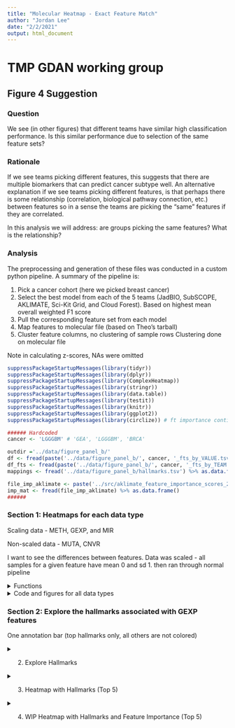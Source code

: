 ```yaml
---
title: "Molecular Heatmap - Exact Feature Match"
author: "Jordan Lee"
date: "2/2/2021"
output: html_document
---
```


# TMP GDAN working group 
## Figure 4 Suggestion

### Question

We see (in other figures) that different teams have similar high classification performance. Is this similar performance due to selection of the same feature sets?

### Rationale

If we see teams picking different features, this suggests that there are multiple biomarkers that can predict cancer subtype well. An alternative explanation if we see teams picking different features, is that perhaps there is some relationship (correlation, biological pathway connection, etc.) between features so in a sense the teams are picking the "same" features if they are correlated.

In this analysis we will address: are groups picking the same features? What is the relationship?


### Analysis

The preprocessing and generation of these files was conducted in a custom python pipeline. A summary of the pipeline is:

1. Pick a cancer cohort (here we picked breast cancer)
2. Select the best model from each of the 5 teams (JadBIO, SubSCOPE, AKLIMATE, Sci-Kit Grid, and Cloud Forest). Based on highest mean overall weighted F1 score
3. Pull the corresponding feature set from each model
4. Map features to molecular file (based on Theo's tarball)
5. Cluster feature columns, no clustering of sample rows Clustering done on molecular file

Note in calculating z-scores, NAs were omitted

```r

suppressPackageStartupMessages(library(tidyr))
suppressPackageStartupMessages(library(dplyr))
suppressPackageStartupMessages(library(ComplexHeatmap))
suppressPackageStartupMessages(library(stringr))
suppressPackageStartupMessages(library(data.table))
suppressPackageStartupMessages(library(testit))
suppressPackageStartupMessages(library(knitr))
suppressPackageStartupMessages(library(ggplot2))
suppressPackageStartupMessages(library(circlize)) # ft importance continuous color band

```

```r
###### Hardcoded 
cancer <- 'LGGGBM' # 'GEA', 'LGGGBM', 'BRCA'

outdir ='../data/figure_panel_b/'
df <- fread(paste('../data/figure_panel_b/', cancer, '_fts_by_VALUE.tsv', sep='')) %>% as.data.frame()
df_fts <- fread(paste('../data/figure_panel_b/', cancer, '_fts_by_TEAM.tsv', sep=''))%>% as.data.frame()
mappings <- fread('../data/figure_panel_b/hallmarks.tsv') %>% as.data.frame()

file_imp_aklimate <- paste('../src/aklimate_feature_importance_scores_20200807/AKLIMATE_TEMPLATE_FULLY_TRAINED_', cancer, '_20200423_aklimate_ranked_feature_importance.tsv', sep='')
imp_mat <- fread(file_imp_aklimate) %>% as.data.frame()
######
```

### Section 1: Heatmaps for each data type

Scaling data - METH, GEXP, and MIR

Non-scaled data - MUTA, CNVR

I want to see the differences between features. Data was scaled - all samples for a given feature have mean 0 and sd 1. then ran through normal pipeline

<details><summary>Functions</summary><p>

```r
model2team <- function(df){
  # Read team model names and map to team name
  headers_vector <- c()
  names_vector <- c()
  
  models <- colnames(df)[!colnames(df) %in% c('featureID', 'Total')]
  
  for (header in models){
    if (grepl('gnosis', header, fixed=TRUE)){
      headers_vector <- c(headers_vector, header)
      names_vector <- c(names_vector, 'JADBIO')
    } 
    else if (grepl('CF', header, fixed=TRUE)){
      headers_vector <- c(headers_vector, header)
      names_vector <- c(names_vector, 'CForest')
    }
    else if (grepl('nn_jg', header, fixed=TRUE)){
      headers_vector <- c(headers_vector, header)
      names_vector <- c(names_vector, 'SubSCOPE')
    }
    else if (grepl('AKLIMATE', header, fixed=TRUE)){
      headers_vector <- c(headers_vector, header)
      names_vector <- c(names_vector, 'AKLIMATE')
    }
    else {
      headers_vector <- c(headers_vector, header)
      names_vector <- c(names_vector, 'SKGrid')
    }  
  }
  names(headers_vector) <- names_vector
  return(headers_vector)
}


get_colors <- function(df){
  # Pull color codes based on total number of subtypes
  nsubs <- df %>% 
    select(Labels) %>% 
    unique() %>%
    nrow() %>% 
    as.integer()
  if (nsubs == 4){
    color_codes <- c(
      "1" = 'salmon4',
      "2"='red3',
      "3"='orangered',
      "4"='orange1'
    )
  } else if (nsubs == 7){
    color_codes <- c(
      "1" = '#F58748',
      "2" ='#A95757',
      "3"='#4A2918',
      "4"='red3',
      "5"='orangered',
      "6"= 'salmon',
      "7" = 'orange1'
    )  
  }
  return(color_codes)
}



get_base_heatmap <- function(prefix, cancer, header_jadbio, header_cforest, header_aklimate, header_subscope, header_skgrid){
  # A. Order by subtype
  df_transform <- df %>% arrange(Labels)
  
  # B. Column annotation
  subtypestring <- paste(cancer, '_', sep='')
  
  subtype_ha <- rowAnnotation(
    Subtype = 
      select(df_transform, Labels) %>%
      mutate_all(funs(str_replace(., subtypestring, ""))) %>%
      as.matrix(), 
    na_col = 'grey', 
    col = list(
      Subtype = get_colors(df)
    ),
    show_annotation_name = FALSE,
    simple_anno_size = unit(2, "mm")
  )
  
  # C. Select data type
  df_transform <- df_transform %>%
      select(-Labels) %>%
      select(-all_of(cancer)) %>%
      select(starts_with(prefix))
  mat <- df_transform %>%
      as.matrix() %>%
      t()
  print(prefix)
  n_fts <- nrow(mat)
  print(n_fts)
  
  # 1. Heatmap that applies clustering we want
  #    second heatmap same row/col order but with added annotation bars
  
  # scale if appropriate 
  if (prefix %in% yes_scale){
    mat <- scale(t(mat), center=TRUE, scale=TRUE) #z-scores == each ft row will have mean 0, sd 1. omit NAs
  } else {
    mat <- t(mat) #flip for heatmap looks
  }
  
  fig <- Heatmap(
    mat,
    name = 'first heatmap',
    cluster_rows = FALSE,
    clustering_distance_columns = "euclidean",
    clustering_method_columns = "ward.D",
    cluster_columns = TRUE,
    show_row_names = FALSE,
    show_column_names = FALSE,
    column_title = paste('Features (n=', n_fts, ')', sep=''),
    row_title = paste('Samples (n=', nrow(mat), ')', sep=''),
    right_annotation = subtype_ha
  )
  # draw(fig) # dont need to draw
  
  
  #### 
  # Add team annotation bar
  ####
  # Ordering
  # 1. Get order of features post heatmap clustering
  heatmap_order <- column_order(fig) # index vector
  ftnames_order <- c() # featurename vector
  for (i in heatmap_order){
    add_ft <- colnames(mat)[i]
    ftnames_order <- c(ftnames_order, add_ft)
  }
  # print(ftnames_order)
  # 2. Get new matrix that is ordered by heatmap clustering
  mat2 <- mat[,match(ftnames_order, colnames(mat))]
  
  
  
  # Build annotation bars of teams feature sets. 
  # 1. df of all teams. match ft order in heatmap
  team_df<- df_fts %>% filter(featureID %in% ftnames_order) %>% arrange(match(featureID, ftnames_order))
  # 2. Pull just the team of interest
  jadbio <- team_df %>% pull(header_jadbio) %>% as.character()
  cforest <- team_df %>% pull(header_cforest) %>% as.character()
  aklimate <- team_df %>% pull(header_aklimate) %>% as.character()
  subscope <- team_df %>% pull(header_subscope) %>% as.character()
  skgrid <- team_df %>% pull(header_skgrid) %>% as.character()
  team_list <- HeatmapAnnotation(
    JADBIO = jadbio,
    CForest = cforest,
    AKLIMATE = aklimate,
    SubSCOPE = subscope,
    SKGrid = skgrid,
    col = list(
      JADBIO = c('0' = "#333333", '1' = "#D55B5B"),
      CForest =  c('0' = "#333333", '1' = "mediumpurple1"),
      AKLIMATE =  c('0' = "#333333", '1' = "cadetblue1"),
      SubSCOPE =  c('0' = "#333333", '1' = "palegreen2"),
      SKGrid =  c('0' = "#333333", '1' = "#EFA9A9")
    ),
    show_legend = FALSE,
    nTeamsSelected= anno_barplot(team_df$Total, bar_width = 1),
    simple_anno_size = unit(2, 'mm')
  )
  
  # 3. Heatmap
  # Set up saving fig packet
  # tiff(
  #   paste(cancer, 'ht_base', unlist(strsplit(prefix, ':'))[2],'.tiff',sep='_'),
  #   width = 800,
  #   height = 800,
  #   res = 200,
  #   compression = "none"
  # )
  fig <- Heatmap(
    mat2, #each col will have mean 0, sd 1
    name = prefix,
    # width = unit(12, 'cm'),
    # height = unit(12, 'cm'),
    cluster_rows = FALSE,
    clustering_distance_columns = "euclidean",
    clustering_method_columns = "ward.D",
    column_order = ftnames_order,
    show_row_names = FALSE,
    show_column_names = FALSE,
    column_title = paste('Features (n=', n_fts, ')', sep=''),
    row_title = paste('Samples (n=', nrow(mat2), ')', sep=''),
    right_annotation = subtype_ha,
    bottom_annotation = team_list,
  )
  
  image <- anno(
    paste(cancer, 'TEST_ht_base', unlist(strsplit(prefix, ':'))[2],'.pdf',sep='_'),
    full.names=TRUE, 
    10
    )
  anno = anno_image(image)
  draw(fig, adjust_annotation_extension = FALSE)
  # draw(fig, adjust_annotation_extension = FALSE)
  dev.off()
  
  
  #####
  # unit tests
  #####
  # sanity check 1 - that the row orders are the same in the two heatmaps
  assert('Assertion Error: order of feature rows on heatmap and final heatmap not same', colnames(mat2) == ftnames_order)
  # sanity check 2 - directly compare heatmap rows
  heatmap_order <- column_order(fig) # index vector
  ftnames_order2 <- c() # featurename vector
  for (i in heatmap_order){
    add_ft <- colnames(mat2)[i]
    ftnames_order2 <- c(ftnames_order2, add_ft)
  }
  assert('Assertion Error: order of feature rows on heatmap and final heatmap not same', ftnames_order2 == ftnames_order)
  
  print(paste('Distance metric = ', fig@column_dend_param$distance, '. Method = ', fig@column_dend_param$method, sep=' '))
  
  # Assign to 'output' variables
  return(list('results_matrix' = mat2, 'results_ft_order' = ftnames_order, 'subtype_annotation' = subtype_ha))
}


build_hallmark_vect <- function(hallmark, ftnames_order, platform_of_interest){
  # For builidng hallmark heatmap
  fts_checked <- c() # sanity check
  hallmark_present <- c()
  
  for (feature in ftnames_order){
    # 1. Preprocess - to gene symbol
    if (platform_of_interest == 'N:GEXP'){
      GENE <- unlist(strsplit(feature, '::'))[2]
      GENE <- unlist(strsplit(GENE, ':'))[1]
    } else if (platform_of_interest == 'N:METH'){
      GENE <- unlist(strsplit(feature, ':'))[4]
    }

    # 2. Hallmark Mapping
    halls <- mappings[mappings$human_gene_symbol==GENE,]$gs_name %>% as.vector()
    # If hallmark present
    if (hallmark %in% halls){
      i <- match(hallmark, halls)
      hallmark_present <- c(hallmark_present, 1)
      fts_checked <- c(fts_checked, feature)
    }
    else {
      hallmark_present <- c(hallmark_present, 0)
      fts_checked <- c(fts_checked, feature)
    }
  }
  return(hallmark_present)
}

# Minmax normalize function
mm_normal <- function(x) {
return ((x - min(x)) / (max(x) - min(x)))
}
```





</details>

<details><summary>Code and figures for all data types</summary><p>

```r
####
# Create Heatmap for all data types
####
# Define platform for hallmark heatmap
if (cancer == 'BRCA'){
  platform_of_interest <- 'N:GEXP'
} else if (cancer == 'LGGGBM'){
  platform_of_interest <- 'N:METH'
} else if (cancer == 'GEA'){
  platform_of_interest <- 'N:METH'
}


# Build list of data types present
if (cancer == 'BRCA' | cancer == 'GEA' ){
  platforms <- c('N:METH', 'N:MIR', 'I:CNVR', 'B:MUTA', 'N:GEXP')
} else if (cancer == 'LGGGBM'){
  platforms <- c('N:METH', 'I:CNVR', 'B:MUTA', 'N:GEXP')
}



# Set which to scale
yes_scale <- c('N:METH', 'N:GEXP','N:MIR') # which fts to scale

# get models
models <- model2team(df_fts)

# Set up saving fig packet
setwd(outdir)
for (prefix in platforms){
  # Create Base Heatmap
  results_list <- get_base_heatmap(
    prefix, 
    cancer, 
    models['JADBIO'],
    models['CForest'],
    models['AKLIMATE'],
    models['SubSCOPE'],
    models['SKGrid']
  )
  
  # If platform for Hallmarks Heatmap then save global variables - input for Section 2
  if (prefix == platform_of_interest){
    print('want to use this one')
    print(prefix)
    mat2 <- results_list[['results_matrix']]
    ftnames_order <- results_list[['results_ft_order']]  
    subtype_annotation <- results_list[['subtype_annotation']]
    n_fts <- length(ftnames_order)
  }
}
```




</details>


### Section 2: Explore the hallmarks associated with GEXP features

One annotation bar (top hallmarks only, all others are not colored)


<details><summary>2. Explore Hallmarks</summary><p>

```r
######
# Prep
# look up if in hallmark mappings table
n_hallmarks <- c() # exploratory
pooled_hallmarks <- c() # exploratory

if (platform_of_interest == 'N:GEXP'){
  for (feature in ftnames_order){
    # 1. Preprocess - to gene symbol
    GENE <- unlist(strsplit(feature, '::'))[2]
    GENE <- unlist(strsplit(GENE, ':'))[1]
    # 2. Hallmark Mapping
    halls <- mappings[mappings$human_gene_symbol==GENE,]$gs_name %>% as.vector()
    # Multiple Hallmarks
    n_hallmarks <- c(n_hallmarks, length(halls))
    pooled_hallmarks <- c(pooled_hallmarks, halls)
  }  
} else if (platform_of_interest == 'N:METH'){
  for (feature in ftnames_order){
    # 1. Preprocess - to gene symbol
    GENE <- unlist(strsplit(feature, ':'))[4]
    # 2. Hallmark Mapping
    halls <- mappings[mappings$human_gene_symbol==GENE,]$gs_name %>% as.vector()
    # Multiple Hallmarks
    n_hallmarks <- c(n_hallmarks, length(halls))
    pooled_hallmarks <- c(pooled_hallmarks, halls)
  }  
}



# How many hallmarks is a feature associated with?
# Set up saving fig packet
setwd(outdir)
pdf(paste(cancer, 'hallmark_fts', unlist(strsplit(platform_of_interest, ':'))[2],'.pdf',sep='_'), onefile=FALSE)

df2 <- table(n_hallmarks) %>% as.data.frame()
colnames(df2)<- c('nHallmarks', 'Freq')
ggplot(data=df2, aes(x=nHallmarks, y=Freq, fill='blue')) + 
  geom_bar(stat='identity') +
  geom_text(aes(label=Freq), vjust=-0.3, size=3.5) +
  ggtitle('Histogram - How many hallmarks is a feature associated with?') +
  theme(legend.position = "none")
dev.off()

# What hallmarks are fts most often associated with?
# Set up saving fig packet
pdf(paste(cancer, 'hallmark_hist', unlist(strsplit(platform_of_interest, ':'))[2],'.pdf',sep='_'), onefile=FALSE)

df2 <- sort(table(pooled_hallmarks), decreasing=T) %>% as.data.frame()
colnames(df2)<- c('Hallmarks', 'Freq')
ggplot(data=df2, aes(x=Hallmarks, y=Freq, fill='blue')) + 
  geom_bar(stat='identity') +
  geom_text(aes(label=Freq), hjust=-0.5, size=1.5) +
  ggtitle('What hallmarks are fts most often associated with') +
  theme(text = element_text(size=6)) +
  theme(legend.position = "none") +
  coord_flip()
dev.off()
```

</details>

<details><summary>3. Heatmap with Hallmarks (Top 5)</summary><p>
```r
# Get top data
hallmark_data <- sort(table(pooled_hallmarks), decreasing=T)

# Find top hallmarks
print('Heatmap below will use these hallmarks (order matches with heatmap)')
top <- hallmark_data[1:5]
top <- names(top)
```

#### Need to manually update this code chunk

```r
print('need to manually update this')


gene_set_size <- function(input_hallmark){
  # subset for hallmark rows
  tab<- mappings[mappings['gs_name']==input_hallmark,]
  # count unique gene symbols
  genes <- unique(unlist(tab['human_gene_symbol']))
  return(length(genes))
}

for (h in top){
  print(h)
  print(gene_set_size(h))
}

```

```r
# TODO add these as argument input into function
header_jadbio <- models['JADBIO']
header_cforest <- models['CForest']
header_aklimate <- models['AKLIMATE']
header_subscope <- models['SubSCOPE']
header_skgrid <- models['SKGrid']

subtype_ha <- subtype_annotation

```

```r
setwd(outdir)
# TODO make less janky so autopopulates the annotation names 
if (cancer == 'LGGGBM' & top == c("INTERFERON_GAMMA_RESPONSE", "MTORC1_SIGNALING", "IL2_STAT5_SIGNALING", "INFLAMMATORY_RESPONSE", "ESTROGEN_RESPONSE_LATE") ){
  vals_1 <- build_hallmark_vect(top[1],ftnames_order, platform_of_interest)
  vals_2 <- build_hallmark_vect(top[2],ftnames_order, platform_of_interest)
  vals_3 <- build_hallmark_vect(top[3],ftnames_order, platform_of_interest)
  vals_4 <- build_hallmark_vect(top[4],ftnames_order, platform_of_interest)
  vals_5 <- build_hallmark_vect(top[5],ftnames_order, platform_of_interest)
  
  # Build annotation bars of teams feature sets. 
  # 1. df of all teams. match ft order in heatmap
  team_df<- df_fts %>% filter(featureID %in% ftnames_order) %>% arrange(match(featureID, ftnames_order))
  # 2. Pull just the team of interest
  jadbio <- team_df %>% pull(header_jadbio) %>% as.character()
  cforest <- team_df %>% pull(header_cforest) %>% as.character()
  aklimate <- team_df %>% pull(header_aklimate) %>% as.character()
  subscope <- team_df %>% pull(header_subscope) %>% as.character()
  skgrid <- team_df %>% pull(header_skgrid) %>% as.character()
  
  # Build annotation
  col_annot <- HeatmapAnnotation(
    AKLIMATE = aklimate,
    SubSCOPE = subscope,
    CForest = cforest,
    JADBIO = jadbio,
    SKGrid = skgrid,
    
    nTeamsSelected= anno_barplot(team_df$Total, bar_width = 1, gp = gpar(fill='blue', col='grey38') ),
    
    # TODO need to manually update the name + gene set size of each hallmark name + color pallate
    'InterferonGammaResponse_200' = vals_1,
    MTORC1Signaling_200 = vals_2,
    IL2STAT5Signaling_199 = vals_3,
    InflammatoryResponse_200 = vals_4,
    EstrogenResponseLate_200 = vals_5,  
    
    col = list(
      AKLIMATE =  c('0' = "#333333", '1' = "cadetblue1"),
      SubSCOPE =  c('0' = "#333333", '1' = "palegreen2"),
      CForest =  c('0' = "#333333", '1' = "mediumpurple1"),
      JADBIO = c('0' = "#333333", '1' = "#D55B5B"),
      SKGrid =  c('0' = "#333333", '1' = "#EFA9A9"),
      'InterferonGammaResponse_200' = c('0' = "#333333", '1' = "darkgoldenrod3"),
      MTORC1Signaling_200 = c('0' = "#333333", '1' = "darkgoldenrod3"),
      IL2STAT5Signaling_199 = c('0' = "#333333", '1' = "darkgoldenrod3"),
      InflammatoryResponse_200 = c('0' = "#333333", '1' = "darkgoldenrod3"),
      EstrogenResponseLate_200 = c('0' = "#333333", '1' = "darkgoldenrod3")
    ),
    show_legend = FALSE,
    gap = unit(c(0,0,0,0,1,1,0,0,0,0), 'mm')
  )
  
  # Plot
  fig <- Heatmap(
    mat2, #each col will have mean 0, sd 1
    name = unlist(strsplit(platform_of_interest, ':'))[2],
    cluster_rows = FALSE,
    cluster_columns = FALSE,
    show_row_names = FALSE,
    show_column_names = FALSE,
    column_title = paste('Features (n=', n_fts, ')', sep=''),
    row_title = paste('Samples (n=', nrow(mat2), ')', sep=''),
    right_annotation = subtype_ha,
    bottom_annotation = col_annot,
    use_raster = TRUE
  )
  # Set up saving fig packet
  pdf(paste(cancer, 'ht_top5', unlist(strsplit(platform_of_interest, ':'))[2],'.pdf',sep='_'), onefile=FALSE)
  draw(fig, adjust_annotation_extension = FALSE)
  dev.off()
} else if (cancer == 'BRCA' & top == c("ESTROGEN_RESPONSE_EARLY", "ESTROGEN_RESPONSE_LATE", "E2F_TARGETS", "G2M_CHECKPOINT", "MTORC1_SIGNALING" ) ){
  vals_1 <- build_hallmark_vect(top[1],ftnames_order, platform_of_interest)
  vals_2 <- build_hallmark_vect(top[2],ftnames_order, platform_of_interest)
  vals_3 <- build_hallmark_vect(top[3],ftnames_order, platform_of_interest)
  vals_4 <- build_hallmark_vect(top[4],ftnames_order, platform_of_interest)
  vals_5 <- build_hallmark_vect(top[5],ftnames_order, platform_of_interest)
  
  # Build annotation bars of teams feature sets. 
  # 1. df of all teams. match ft order in heatmap
  team_df<- df_fts %>% filter(featureID %in% ftnames_order) %>% arrange(match(featureID, ftnames_order))
  # 2. Pull just the team of interest
  jadbio <- team_df %>% pull(header_jadbio) %>% as.character()
  cforest <- team_df %>% pull(header_cforest) %>% as.character()
  aklimate <- team_df %>% pull(header_aklimate) %>% as.character()
  subscope <- team_df %>% pull(header_subscope) %>% as.character()
  skgrid <- team_df %>% pull(header_skgrid) %>% as.character()
  
  # Build annotation
  col_annot <- HeatmapAnnotation(
    AKLIMATE = aklimate,
    SubSCOPE = subscope,
    CForest = cforest,
    JADBIO = jadbio,
    SKGrid = skgrid,
    
    nTeamsSelected= anno_barplot(team_df$Total, bar_width = 1, gp = gpar(fill='blue', col='grey38') ),
    
    # TODO need to manually update the name + gene set size of each hallmark name + color pallate
    EstrogrenResponseEarly_200 = vals_1,
    EstrogrenResponseLate_200 = vals_2,
    E2FTargets_200 = vals_3,
    G2MCheckpoint_200 = vals_4,
    MTORC1Signaling_200 = vals_5,  
    
    col = list(
      AKLIMATE =  c('0' = "#333333", '1' = "cadetblue1"),
      SubSCOPE =  c('0' = "#333333", '1' = "palegreen2"),
      CForest =  c('0' = "#333333", '1' = "mediumpurple1"),
      JADBIO = c('0' = "#333333", '1' = "#D55B5B"),
      SKGrid =  c('0' = "#333333", '1' = "#EFA9A9"),
      EstrogrenResponseEarly_200 = c('0' = "#333333", '1' = "darkgoldenrod3"),
      EstrogrenResponseLate_200 = c('0' = "#333333", '1' = "darkgoldenrod3"),
      E2FTargets_200 = c('0' = "#333333", '1' = "darkgoldenrod3"),
      G2MCheckpoint_200 = c('0' = "#333333", '1' = "darkgoldenrod3"),
      MTORC1Signaling_200 = c('0' = "#333333", '1' = "darkgoldenrod3")
    ),
    show_legend = FALSE,
    gap = unit(c(0,0,0,0,1,1,0,0,0,0), 'mm')
  )
  
  # Plot
  fig <- Heatmap(
    mat2, #each col will have mean 0, sd 1
    name = unlist(strsplit(platform_of_interest, ':'))[2],
    cluster_rows = FALSE,
    cluster_columns = FALSE,
    show_row_names = FALSE,
    show_column_names = FALSE,
    column_title = paste('Features (n=', n_fts, ')', sep=''),
    row_title = paste('Samples (n=', nrow(mat2), ')', sep=''),
    right_annotation = subtype_ha,
    bottom_annotation = col_annot,
    use_raster = TRUE
  )
  # Set up saving fig packet
  pdf(paste(cancer, 'ht_top5', unlist(strsplit(platform_of_interest, ':'))[2],'.pdf',sep='_'), onefile=FALSE)
  draw(fig, adjust_annotation_extension = FALSE)
  dev.off()
} else if (cancer == 'GEA' & top == c("IL2_STAT5_SIGNALING", "APICAL_JUNCTION", "EPITHELIAL_MESENCHYMAL_TRANSITION", "HYPOXIA", "MYOGENESIS") ){
  vals_1 <- build_hallmark_vect(top[1],ftnames_order, platform_of_interest)
  vals_2 <- build_hallmark_vect(top[2],ftnames_order, platform_of_interest)
  vals_3 <- build_hallmark_vect(top[3],ftnames_order, platform_of_interest)
  vals_4 <- build_hallmark_vect(top[4],ftnames_order, platform_of_interest)
  vals_5 <- build_hallmark_vect(top[5],ftnames_order, platform_of_interest)
  
  # Build annotation bars of teams feature sets. 
  # 1. df of all teams. match ft order in heatmap
  team_df<- df_fts %>% filter(featureID %in% ftnames_order) %>% arrange(match(featureID, ftnames_order))
  # 2. Pull just the team of interest
  jadbio <- team_df %>% pull(header_jadbio) %>% as.character()
  cforest <- team_df %>% pull(header_cforest) %>% as.character()
  aklimate <- team_df %>% pull(header_aklimate) %>% as.character()
  subscope <- team_df %>% pull(header_subscope) %>% as.character()
  skgrid <- team_df %>% pull(header_skgrid) %>% as.character()
  
  # Build annotation
  col_annot <- HeatmapAnnotation(
    AKLIMATE = aklimate,
    SubSCOPE = subscope,
    CForest = cforest,
    JADBIO = jadbio,
    SKGrid = skgrid,
    
    nTeamsSelected= anno_barplot(team_df$Total, bar_width = 1, gp = gpar(fill='blue', col='grey38') ),
    
    # TODO need to manually update the name + gene set size of each hallmark name + color pallate
    IL2STAT5Signaling_199 = vals_1,
    ApicalJunction_200 = vals_2,
    EpithelialMesenchymalTransition_200 = vals_3,
    Hypoxia_200 = vals_4,
    Myogenesis_200 = vals_5,  
    
    col = list(
      AKLIMATE =  c('0' = "#333333", '1' = "cadetblue1"),
      SubSCOPE =  c('0' = "#333333", '1' = "palegreen2"),
      CForest =  c('0' = "#333333", '1' = "mediumpurple1"),
      JADBIO = c('0' = "#333333", '1' = "#D55B5B"),
      SKGrid =  c('0' = "#333333", '1' = "#EFA9A9"),
      IL2STAT5Signaling_199 = c('0' = "#333333", '1' = "darkgoldenrod3"),
      ApicalJunction_200 = c('0' = "#333333", '1' = "darkgoldenrod3"),
      EpithelialMesenchymalTransition_200 = c('0' = "#333333", '1' = "darkgoldenrod3"),
      Hypoxia_200 = c('0' = "#333333", '1' = "darkgoldenrod3"),
      Myogenesis_200 = c('0' = "#333333", '1' = "darkgoldenrod3")
    ),
    show_legend = FALSE,
    gap = unit(c(0,0,0,0,1,1,0,0,0,0), 'mm')
  )
  
  # Plot
  fig <- Heatmap(
    mat2, #each col will have mean 0, sd 1
    # width = unit(10, 'cm'),
    # height = unit(10, 'cm'),
    name = unlist(strsplit(platform_of_interest, ':'))[2],
    cluster_rows = FALSE,
    cluster_columns = FALSE,
    show_row_names = FALSE,
    show_column_names = FALSE,
    column_title = paste('Features (n=', n_fts, ')', sep=''),
    row_title = paste('Samples (n=', nrow(mat2), ')', sep=''),
    right_annotation = subtype_ha,
    bottom_annotation = col_annot,
    use_raster = TRUE
  )
  # Set up saving fig packet
  pdf(paste(cancer, 'ht_top5', unlist(strsplit(platform_of_interest, ':'))[2],'.pdf',sep='_'), onefile=FALSE)
  draw(fig, adjust_annotation_extension = FALSE)
  dev.off()
  
}
```

</details>

<details><summary>4. WIP Heatmap with Hallmarks and Feature Importance (Top 5)</summary><p>


```r
# Get top data
hallmark_data <- sort(table(pooled_hallmarks), decreasing=T)

# Find top hallmarks
print('Heatmap below will use these hallmarks (order matches with heatmap)')
top <- hallmark_data[1:5]
top <- names(top)
```

#### Need to manually update this code chunk

```r
print('need to manually update this')


gene_set_size <- function(input_hallmark){
  # subset for hallmark rows
  tab<- mappings[mappings['gs_name']==input_hallmark,]
  # count unique gene symbols
  genes <- unique(unlist(tab['human_gene_symbol']))
  return(length(genes))
}

for (h in top){
  print(h)
  print(gene_set_size(h))
}

```

```r
# TODO add these as argument input into function
header_jadbio <- models['JADBIO']
header_cforest <- models['CForest']
header_aklimate <- models['AKLIMATE']
header_subscope <- models['SubSCOPE']
header_skgrid <- models['SKGrid']

subtype_ha <- subtype_annotation
```


```r
setwd(outdir)

# TODO make less janky so autopopulates the annotation names 
if (cancer == 'LGGGBM' & top == c("INTERFERON_GAMMA_RESPONSE", "MTORC1_SIGNALING", "IL2_STAT5_SIGNALING", "INFLAMMATORY_RESPONSE", "ESTROGEN_RESPONSE_LATE") ){
  vals_1 <- build_hallmark_vect(top[1],ftnames_order, platform_of_interest)
  vals_2 <- build_hallmark_vect(top[2],ftnames_order, platform_of_interest)
  vals_3 <- build_hallmark_vect(top[3],ftnames_order, platform_of_interest)
  vals_4 <- build_hallmark_vect(top[4],ftnames_order, platform_of_interest)
  vals_5 <- build_hallmark_vect(top[5],ftnames_order, platform_of_interest)
  
  # Build annotation bars of teams feature sets. 
  # 1A. df of all teams. match ft order in heatmap
  team_df<- df_fts %>% filter(featureID %in% ftnames_order) %>% arrange(match(featureID, ftnames_order))
  
  
  ########
  # 1B. Create MinMax Values - for AKLIMATE only
  ########
  # Read importance file and subset 
  s_imp_mat <- imp_mat[,c('features', 'importance')]
  # Min max normalize importance scores
  minmax_vals <- mm_normal(s_imp_mat$importance)
  s_imp_mat <- cbind(s_imp_mat, minmax_vals)
  # Map and order ft importances to pooled ft order
  aklimate_minmax <- c()
  sanity_check_fts <- c()
  aklimate_importance_fts <- s_imp_mat$features
  for (pooled_ft in team_df$featureID){
    # Need this check if pulled aklimate model that is less than largest aklimate ft set (1k)
    if (pooled_ft %in% aklimate_importance_fts){
      mm <- s_imp_mat[s_imp_mat$'features'==pooled_ft,]$minmax_vals
      aklimate_minmax <- c(aklimate_minmax, mm)
      sanity_check_fts <- c(sanity_check_fts, pooled_ft)
    } else {
      aklimate_minmax <- c(aklimate_minmax, 0)
      sanity_check_fts <- c(sanity_check_fts, pooled_ft)
    }
  }


  # 2. Pull just the team of interest
  jadbio <- team_df %>% pull(header_jadbio) %>% as.character()
  cforest <- team_df %>% pull(header_cforest) %>% as.character()
  aklimate <- aklimate_minmax
  subscope <- team_df %>% pull(header_subscope) %>% as.character()
  skgrid <- team_df %>% pull(header_skgrid) %>% as.character()
  
  # Build annotation
  col_annot <- HeatmapAnnotation(
    AKLIMATE = aklimate,
    SubSCOPE = subscope,
    CForest = cforest,
    JADBIO = jadbio,
    SKGrid = skgrid,
    
    nTeamsSelected= anno_barplot(team_df$Total, bar_width = 1, gp = gpar(fill='blue', col='grey38') ),
    
    # TODO need to manually update the name + gene set size of each hallmark name + color pallate
    InterferonGammaResponse_200 = vals_1,
    MTORC1Signaling_200 = vals_2,
    IL2STAT5Signaling_199 = vals_3,
    InflammatoryResponse_200 = vals_4,
    EstrogenResponseLate_200 = vals_5,  
    
    col = list(
      AKLIMATE = colorRamp2(c(0, 1), c("#333333", "cadetblue1")),
      SubSCOPE =  c('0' = "#333333", '1' = "palegreen2"),
      CForest =  c('0' = "#333333", '1' = "mediumpurple1"),
      JADBIO = c('0' = "#333333", '1' = "#D55B5B"),
      SKGrid =  c('0' = "#333333", '1' = "#EFA9A9"),
      InterferonGammaResponse_200 = c('0' = "#333333", '1' = "darkgoldenrod3"),
      MTORC1Signaling_200 = c('0' = "#333333", '1' = "darkgoldenrod3"),
      IL2STAT5Signaling_199 = c('0' = "#333333", '1' = "darkgoldenrod3"),
      InflammatoryResponse_200 = c('0' = "#333333", '1' = "darkgoldenrod3"),
      EstrogenResponseLate_200 = c('0' = "#333333", '1' = "darkgoldenrod3")
    ),
    show_legend = FALSE,
    gap = unit(c(0,0,0,0,1,1,0,0,0,0), 'mm')
  )
  
  # Plot
  fig <- Heatmap(
    mat2, #each col will have mean 0, sd 1
    name = unlist(strsplit(platform_of_interest, ':'))[2],
    cluster_rows = FALSE,
    cluster_columns = FALSE,
    show_row_names = FALSE,
    show_column_names = FALSE,
    column_title = paste('Features (n=', n_fts, ')', sep=''),
    row_title = paste('Samples (n=', nrow(mat2), ')', sep=''),
    right_annotation = subtype_ha,
    bottom_annotation = col_annot,
    use_raster = TRUE
  )
  # Set up saving fig packet
  pdf(paste(cancer, 'ht_ftimportance_top5', unlist(strsplit(platform_of_interest, ':'))[2],'.pdf',sep='_'), onefile=FALSE)
  draw(fig, adjust_annotation_extension = FALSE)
  dev.off()

} else if (cancer == 'BRCA' & top == c("ESTROGEN_RESPONSE_EARLY", "ESTROGEN_RESPONSE_LATE", "E2F_TARGETS", "G2M_CHECKPOINT", "MTORC1_SIGNALING" ) ){
  vals_1 <- build_hallmark_vect(top[1],ftnames_order, platform_of_interest)
  vals_2 <- build_hallmark_vect(top[2],ftnames_order, platform_of_interest)
  vals_3 <- build_hallmark_vect(top[3],ftnames_order, platform_of_interest)
  vals_4 <- build_hallmark_vect(top[4],ftnames_order, platform_of_interest)
  vals_5 <- build_hallmark_vect(top[5],ftnames_order, platform_of_interest)
  
  # Build annotation bars of teams feature sets. 
  # 1A. df of all teams. match ft order in heatmap
  team_df<- df_fts %>% filter(featureID %in% ftnames_order) %>% arrange(match(featureID, ftnames_order))
  
  ########
  # 1B. Create MinMax Values - for AKLIMATE only
  ########
  # Read importance file and subset 
  s_imp_mat <- imp_mat[,c('features', 'importance')]
  # Min max normalize importance scores
  minmax_vals <- mm_normal(s_imp_mat$importance)
  s_imp_mat <- cbind(s_imp_mat, minmax_vals)
  # Map and order ft importances to pooled ft order
  aklimate_minmax <- c()
  sanity_check_fts <- c()
  aklimate_importance_fts <- s_imp_mat$features
  for (pooled_ft in team_df$featureID){
    # Need this check if pulled aklimate model that is less than largest aklimate ft set (1k)
    if (pooled_ft %in% aklimate_importance_fts){
      mm <- s_imp_mat[s_imp_mat$'features'==pooled_ft,]$minmax_vals
      aklimate_minmax <- c(aklimate_minmax, mm)
      sanity_check_fts <- c(sanity_check_fts, pooled_ft)
    } else {
      aklimate_minmax <- c(aklimate_minmax, 0)
      sanity_check_fts <- c(sanity_check_fts, pooled_ft)
    }
  }
  
  # 2. Pull just the team of interest
  jadbio <- team_df %>% pull(header_jadbio) %>% as.character()
  cforest <- team_df %>% pull(header_cforest) %>% as.character()
  aklimate <- aklimate_minmax
  subscope <- team_df %>% pull(header_subscope) %>% as.character()
  skgrid <- team_df %>% pull(header_skgrid) %>% as.character()
  
  # Build annotation
  col_annot <- HeatmapAnnotation(
    AKLIMATE = aklimate,
    SubSCOPE = subscope,
    CForest = cforest,
    JADBIO = jadbio,
    SKGrid = skgrid,
    
    nTeamsSelected= anno_barplot(team_df$Total, bar_width = 1, gp = gpar(fill='blue', col='grey38') ),
    
    # TODO need to manually update the name + gene set size of each hallmark name + color pallate
    EstrogrenResponseEarly_200 = vals_1,
    EstrogrenResponseLate_200 = vals_2,
    E2FTargets_200 = vals_3,
    G2MCheckpoint_200 = vals_4,
    MTORC1Signaling_200 = vals_5,  
    
    col = list(
      AKLIMATE = colorRamp2(c(0, 1), c("#333333", "cadetblue1")),
      SubSCOPE =  c('0' = "#333333", '1' = "palegreen2"),
      CForest =  c('0' = "#333333", '1' = "mediumpurple1"),
      JADBIO = c('0' = "#333333", '1' = "#D55B5B"),
      SKGrid =  c('0' = "#333333", '1' = "#EFA9A9"),
      EstrogrenResponseEarly_200 = c('0' = "#333333", '1' = "darkgoldenrod3"),
      EstrogrenResponseLate_200 = c('0' = "#333333", '1' = "darkgoldenrod3"),
      E2FTargets_200 = c('0' = "#333333", '1' = "darkgoldenrod3"),
      G2MCheckpoint_200 = c('0' = "#333333", '1' = "darkgoldenrod3"),
      MTORC1Signaling_200 = c('0' = "#333333", '1' = "darkgoldenrod3")
    ),
    show_legend = FALSE,
    gap = unit(c(0,0,0,0,1,1,0,0,0,0), 'mm')
  )
  
  # Plot
  fig <- Heatmap(
    mat2, #each col will have mean 0, sd 1
    name = unlist(strsplit(platform_of_interest, ':'))[2],
    cluster_rows = FALSE,
    cluster_columns = FALSE,
    show_row_names = FALSE,
    show_column_names = FALSE,
    column_title = paste('Features (n=', n_fts, ')', sep=''),
    row_title = paste('Samples (n=', nrow(mat2), ')', sep=''),
    right_annotation = subtype_ha,
    bottom_annotation = col_annot,
    use_raster = TRUE
  )
  # Set up saving fig packet
  pdf(paste(cancer, 'ht_ftimportance_top5', unlist(strsplit(platform_of_interest, ':'))[2],'.pdf',sep='_'), onefile=FALSE)
  draw(fig, adjust_annotation_extension = FALSE)
  dev.off()
} else if (cancer == 'GEA' & top == c("IL2_STAT5_SIGNALING", "APICAL_JUNCTION", "EPITHELIAL_MESENCHYMAL_TRANSITION", "HYPOXIA", "MYOGENESIS") ){
  vals_1 <- build_hallmark_vect(top[1],ftnames_order, platform_of_interest)
  vals_2 <- build_hallmark_vect(top[2],ftnames_order, platform_of_interest)
  vals_3 <- build_hallmark_vect(top[3],ftnames_order, platform_of_interest)
  vals_4 <- build_hallmark_vect(top[4],ftnames_order, platform_of_interest)
  vals_5 <- build_hallmark_vect(top[5],ftnames_order, platform_of_interest)
  
  # Build annotation bars of teams feature sets. 
  # 1A. df of all teams. match ft order in heatmap
  team_df<- df_fts %>% filter(featureID %in% ftnames_order) %>% arrange(match(featureID, ftnames_order))
  
  ########
  # 1B. Create MinMax Values - for AKLIMATE only
  ########
  # Read importance file and subset 
  s_imp_mat <- imp_mat[,c('features', 'importance')]
  # Min max normalize importance scores
  minmax_vals <- mm_normal(s_imp_mat$importance)
  s_imp_mat <- cbind(s_imp_mat, minmax_vals)
  # Map and order ft importances to pooled ft order
  aklimate_minmax <- c()
  sanity_check_fts <- c()
  aklimate_importance_fts <- s_imp_mat$features
  for (pooled_ft in team_df$featureID){
    # Need this check if pulled aklimate model that is less than largest aklimate ft set (1k)
    if (pooled_ft %in% aklimate_importance_fts){
      mm <- s_imp_mat[s_imp_mat$'features'==pooled_ft,]$minmax_vals
      aklimate_minmax <- c(aklimate_minmax, mm)
      sanity_check_fts <- c(sanity_check_fts, pooled_ft)
    } else {
      aklimate_minmax <- c(aklimate_minmax, 0)
      sanity_check_fts <- c(sanity_check_fts, pooled_ft)
    }
  }
  
  # 2. Pull just the team of interest
  jadbio <- team_df %>% pull(header_jadbio) %>% as.character()
  cforest <- team_df %>% pull(header_cforest) %>% as.character()
  aklimate <- aklimate_minmax
  subscope <- team_df %>% pull(header_subscope) %>% as.character()
  skgrid <- team_df %>% pull(header_skgrid) %>% as.character()
  
  # Build annotation
  col_annot <- HeatmapAnnotation(
    AKLIMATE = aklimate,
    SubSCOPE = subscope,
    CForest = cforest,
    JADBIO = jadbio,
    SKGrid = skgrid,
    
    nTeamsSelected= anno_barplot(team_df$Total, bar_width = 1, gp = gpar(fill='blue', col='grey38') ),
    
    # TODO need to manually update the name + gene set size of each hallmark name + color pallate
    IL2STAT5Signaling_199 = vals_1,
    ApicalJunction_200 = vals_2,
    EpithelialMesenchymalTransition_200 = vals_3,
    Hypoxia_200 = vals_4,
    Myogenesis_200 = vals_5,  
    
    col = list(
      AKLIMATE = colorRamp2(c(0, 1), c("#333333", "cadetblue1")),
      SubSCOPE =  c('0' = "#333333", '1' = "palegreen2"),
      CForest =  c('0' = "#333333", '1' = "mediumpurple1"),
      JADBIO = c('0' = "#333333", '1' = "#D55B5B"),
      SKGrid =  c('0' = "#333333", '1' = "#EFA9A9"),
      IL2STAT5Signaling_199 = c('0' = "#333333", '1' = "darkgoldenrod3"),
      ApicalJunction_200 = c('0' = "#333333", '1' = "darkgoldenrod3"),
      EpithelialMesenchymalTransition_200 = c('0' = "#333333", '1' = "darkgoldenrod3"),
      Hypoxia_200 = c('0' = "#333333", '1' = "darkgoldenrod3"),
      Myogenesis_200 = c('0' = "#333333", '1' = "darkgoldenrod3")
    ),
    show_legend = FALSE,
    gap = unit(c(0,0,0,0,1,1,0,0,0,0), 'mm')
  )
  
  # Plot
  fig <- Heatmap(
    mat2, #each col will have mean 0, sd 1
    # width = unit(10, 'cm'),
    # height = unit(10, 'cm'),
    name = unlist(strsplit(platform_of_interest, ':'))[2],
    cluster_rows = FALSE,
    cluster_columns = FALSE,
    show_row_names = FALSE,
    show_column_names = FALSE,
    column_title = paste('Features (n=', n_fts, ')', sep=''),
    row_title = paste('Samples (n=', nrow(mat2), ')', sep=''),
    right_annotation = subtype_ha,
    bottom_annotation = col_annot,
    use_raster = TRUE
  )
  # Set up saving fig packet
  pdf(paste(cancer, 'ht_ftimportance_top5', unlist(strsplit(platform_of_interest, ':'))[2],'.pdf',sep='_'), onefile=FALSE)
  draw(fig, adjust_annotation_extension = FALSE)
  dev.off()
  
}
```

</details>